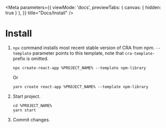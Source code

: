 
<Meta
  parameters={{
    viewMode: 'docs',
    previewTabs: {
      canvas: { hidden: true }
    },
  }}
  title="Docs/Install" />

# Install

1. `npx` command installs most recent stable version of CRA from npm. `--template` parameter points to this template, note that `cra-template-` prefix is omitted.

    ```shell script
    npx create-react-app %PROJECT_NAME% --template npm-library
    ```
    Or
    ```shell script
    yarn create react-app %PROJECT_NAME% --template npm-library
    ```
2. Start project.

    ```shell script
    cd %PROJECT_NAME%
    yarn start
    ```
3. Commit changes.
